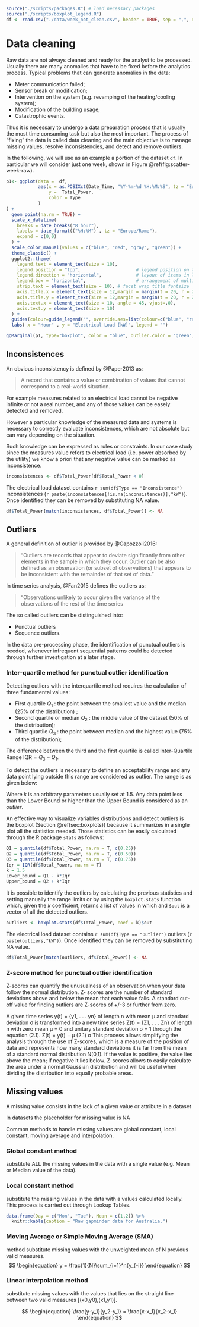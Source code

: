 
```r
source("./scripts/packages.R") # load necessary packages
source("./scripts/boxplot_legend.R")
df <- read.csv("./data/week_not_clean.csv", header = TRUE, sep = ",", dec = ".", check.names = FALSE)
```

# Data cleaning

Raw data are not always cleaned and ready for the analyst to be processed. Usually there are many anomalies that have to be fixed before the analytics process. Typical problems that can generate anomalies in the data:

- Meter communication failed;
- Sensor break or modification;
- Intervention on the system (e.g. revamping of the heating/cooling system);
- Modification of the building usage;
- Catastrophic events.

Thus it is necessary to undergo a data preparation process that is usually the most time consuming task but also the most important. The process of "fixing" the data is called data cleaning and the main objective is to manage missing values, resolve inconsistencies, and detect and remove outliers. 

In the following, we will use as an example a portion of the dataset `df`. In particular we will consider just one week, shown in Figure \@ref(fig:scatter-week-raw).

```r

p1<- ggplot(data =  df,
            aes(x = as.POSIXct(Date_Time, "%Y-%m-%d %H:%M:%S", tz = "Europe/Rome"),
                y =  Total_Power,
                color = Type
            )
) + 
  geom_point(na.rm = TRUE) + 
  scale_x_datetime(
    breaks = date_breaks("8 hour"),                     
    labels = date_format(("%H:%M") , tz = "Europe/Rome"),
    expand = c(0,0)                                     
  ) +
  scale_color_manual(values = c("blue", "red", "gray", "green")) + 
  theme_classic() +
  ggplot2::theme(
    legend.text = element_text(size = 10),
    legend.position = "top",                     # legend position on the top of the graph
    legend.direction = "horizontal",             # layout of items in legends
    legend.box = "horizontal",                   # arrangement of multiple legends
    strip.text = element_text(size = 10), # facet wrap title fontsize
    axis.title.x = element_text(size = 12,margin = margin(t = 20, r = 20, b = 0, l = 0)),
    axis.title.y = element_text(size = 12,margin = margin(t = 20, r = 20, b = 0, l = 0)),
    axis.text.x = element_text(size = 10, angle = 45, vjust=.0),
    axis.text.y = element_text(size = 10)
  ) + 
  guides(colour=guide_legend("", override.aes=list(colour=c("blue", "red", "gray", "green") ))) + 
  labs( x = "Hour" , y = "Electrical Load [kW]", legend = "")                    # axis label

ggMarginal(p1, type="boxplot", color = "blue", outlier.color = "green", margins = "y")
```

## Inconsistences


An obvious inconsistency is defined by @Paper2013 as:

> A record that contains a value or combination of values that cannot correspond to a real-world situation. 

For example measures related to an electrical load cannot be negative infinite or not a real number, and any of those values can be easely detected and removed.
 
However a particular knowledge of the measured data and systems is necessary to correctly evaluate inconsistences, which are not absolute but can vary depending on the situation.

Such knowledge can be expressed as rules or constraints. In our case study since the measures value refers to electrical load (i.e. power absorbed by the utility) we know a priori that any negative value can be marked as inconsistence.

```r
inconsistences <- df$Total_Power[df$Total_Power < 0]
```

The electrical load dataset contains `r sum(df$Type == "Inconsistence")` inconsistences (`r paste(inconsistences[!is.na(inconsistences)],"kW")`). Once identified they can be removed by substituting NA value.

```r
df$Total_Power[match(inconsistences, df$Total_Power)] <- NA
```

## Outliers
A general definition of outlier is provided by @Capozzoli2016:

> "Outliers are records that appear to deviate significantly from other elements in
the sample in which they occur. Outlier can be also defined as an observation (or subset of observations) that appears to be inconsistent with the remainder of that set of data."

In time series analysis, @Fan2015 defines the outliers as:

> "Observations unlikely to occur given the variance of the observations of the rest of the time series

The so called outliers can be distinguished into:

- Punctual outliers
- Sequence outliers.

In the data pre-processing phase, the identification of punctual outliers is needed, whenever infrequent sequential patterns could be detected through further investigation at a later stage.

### Inter-quartile method for punctual outlier identification

Detecting outliers with the interquartile method requires the calculation of three fundamental values:

- First quartile $Q_1$ : the point between the smallest value and the median (25% of the distribution) ;
- Second quartile or median $Q_2$ : the middle value of the dataset (50% of the distribution);
- Third quartile $Q_3$ : the point between median and the highest value (75% of the distribution);


The difference between the third and the first quartile is called Inter-Quartile Range $\text{IQR} = Q_3-Q_1$.

To detect the outliers is necessary to define an acceptability range and any data point lying outside this range are considered as outlier. The range is as given below:

\begin{equation}
R = [Q_2 − k \text{IQR}, Q_3 + k \text{IQR}]
\end{equation}

Where $k$ is an arbitrary parameters usually set at $1.5$. Any data point less than the Lower Bound or higher than the Upper Bound is considered as an *outlier*.

An effective way to visualize variables distributions and detect outliers is the boxplot (Section \@ref(sec:boxplots)) because it summarizes in a single plot all the statistics needed. Those statistics can be easily calculated through the R package `stats` as follows:

```r
Q1 = quantile(df$Total_Power, na.rm = T, c(0.25))  
Q2 = quantile(df$Total_Power, na.rm = T, c(0.50))  
Q3 = quantile(df$Total_Power, na.rm = T, c(0.75))  
Iqr = IQR(df$Total_Power, na.rm = T)               
k = 1.5
Lower_bound = Q1 - k*Iqr
Upper_bound = Q2 + k*Iqr
```

It is possible to identify the outliers by calculating the previous statistics and setting manually the range limits or by using the  `boxplot.stats` function which, given the $k$ coefficient, returns a list of values in which and `$out` is a vector of all the detected outliers. 
```r
outliers <- boxplot.stats(df$Total_Power, coef = k)$out
```

The electrical load dataset contains `r sum(df$Type == "Outlier")` outliers (`r paste(outliers,"kW")`). Once identified they can be removed by substituting NA value.

```r
df$Total_Power[match(outliers, df$Total_Power)] <- NA
```

### Z-score method for punctual outlier identification
Z-scores can quantify the unusualness of an observation when your data follow the normal distribution. Z- scores are the number of standard deviations above and below the mean that each value falls. A standard cut-off value for finding outliers are Z-scores of +/-3 or further from zero.

A given time series y(t) = {y1, . . . yn} of length n with mean μ and standard deviation σ is transformed into a new time series Z(t) = {Z1, . . . Zn} of length n with zero mean μ = 0 and unitary standard deviation σ = 1 through the equation (2.1).
Z(t) = y(t) − μ (2.1) σ
This process allows simplifying the analysis through the use of Z-scores, which is a measure of the position of data and represents how many standard deviations it is far from the mean of a standard normal distribution N(0,1). If the value is positive, the value lies above the mean; if negative it lies below. Z-scores allows to easily calculate the area under a normal Gaussian distribution and will be useful when dividing the distribution into equally probable areas.

\begin{equation}
\frac{y-y_1}{y_2-y_1}  = \frac{x-x_1}{x_2-x_1}
\end{equation}


## Missing values

A missing value consists in the lack of a given value or attribute in a dataset

In datasets the placeholder for missing value is NA

Common methods to handle missing values are global constant, local constant, moving average and interpolation.

### Global constant method 

substitute ALL the missing values in the data with a single value (e.g. Mean or Median value of the data).

### Local constant method 

substitute the missing values in the data with a values calculated locally. This process is carried out through Lookup Tables.

```r
data.frame(Day = c("Mon", "Tue"), Mean = c(1,2)) %>%
  knitr::kable(caption = "Raw gapminder data for Australia.")
```


### Moving Average or Simple Moving Average (SMA)

method substitute missing values with the unweighted mean of N previous valid measures.
$$
\begin{equation}
y = \frac{1}{N}\sum_{i=1}^n{y_{-i}}
\end{equation}
$$


### Linear interpolation method
substitute missing values with the values that lies on the straight line between two valid measures [(x0,y0),(x1,y1)].

$$
\begin{equation}
\frac{y-y_1}{y_2-y_1}  = \frac{x-x_1}{x_2-x_1}
\end{equation}
$$